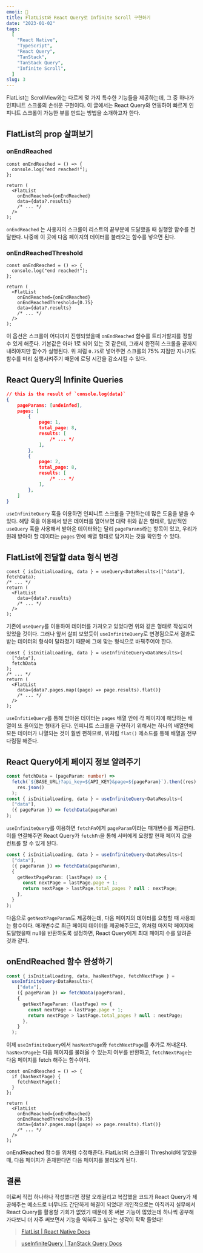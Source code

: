 ```yaml
---
emoji: 📜
title: FlatList와 React Query로 Infinite Scroll 구현하기
date: "2023-01-02"
tags:
  [
    "React Native",
    "TypeScript",
    "React Query",
    "TanStack",
    "TanStack Query",
    "Infinite Scroll",
  ]
slug: 3
---
```


FlatList는 ScrollView와는 다르게 몇 가지 특수한 기능들을 제공하는데, 그 중 하나가 인피니트 스크롤의 손쉬운 구현이다. 이 글에서는 React Query와 연동하여 빠르게 인피니트 스크롤이 가능한 뷰를 만드는 방법을 소개하고자 한다.

## FlatList의 prop 살펴보기

### onEndReached

```tsx
const onEndReached = () => {
  console.log("end reached!");
};

return (
  <FlatList
    onEndReached={onEndReached}
    data={data?.results}
    /* ... */
  />
);
```

`onEndReached` 는 사용자의 스크롤이 리스트의 끝부분에 도달했을 때 실행할 함수를 전달한다. 나중에 이 곳에 다음 페이지의 데이터를 불러오는 함수를 넣으면 된다.

### onEndReachedThreshold

```tsx
const onEndReached = () => {
  console.log("end reached!");
};

return (
  <FlatList
    onEndReached={onEndReached}
    onEndReachedThreshold={0.75}
    data={data?.results}
    /* ... */
  />
);
```

이 옵션은 스크롤이 어디까지 진행되었을때 `onEndReached` 함수를 트리거할지를 정할 수 있게 해준다. 기본값은 아마 1로 되어 있는 것 같은데, 그래서 완전히 스크롤을 끝까지 내려야지만 함수가 실행된다. 위 처럼 `0.75`로 넣어주면 스크롤의 75% 지점만 지나가도 함수를 미리 실행시켜주기 때문에 로딩 시간을 감소시킬 수 있다.

## React Query의 Infinite Queries

```json
// this is the result of `console.log(data)`
{
	pageParams: [undeinfed],
	pages: [
		{
			page: 1,
			total_page: 8,
			results: [
				/* ... */
			],
		},
		{
			page: 2,
			total_page: 8,
			results: [
				/* ... */
			],
		},
	]
}
```

`useInfiniteQuery` 훅을 이용하면 인피니트 스크롤을 구현하는데 많은 도움을 받을 수 있다. 해당 훅을 이용해서 받은 데이터를 열어보면 대략 위와 같은 형태로, 일반적인 `useQuery` 훅을 사용해서 받아온 데이터와는 달리 `pageParams`라는 항목이 있고, 우리가 원래 받아야 할 데이터는 `pages` 안에 배열 형태로 담겨지는 것을 확인할 수 있다.

## FlatList에 전달할 data 형식 변경

```tsx
const { isInitialLoading, data } = useQuery<DataResults>(["data"], fetchData);
/* ... */
return (
  <FlatList
    data={data?.results}
    /* ... */
  />
);
```

기존에 `useQuery`를 이용하여 데이터를 가져오고 있었다면 위와 같은 형태로 작성되어 있었을 것이다. 그러나 앞서 살펴 보았듯이 `useInfiniteQuery`로 변경됨으로서 결과로 받는 데이터의 형식이 달라졌기 때문에 그에 맞는 형식으로 바꿔주어야 한다.

```tsx
const { isInitialLoading, data } = useInfiniteQuery<DataResults>(
  ["data"],
  fetchData
);
/* ... */
return (
  <FlatList
    data={data?.pages.map((page) => page.results).flat()}
    /* ... */
  />
);
```

`useInfitieQuery`를 통해 받아온 데이터는 `pages` 배열 안에 각 페이지에 해당하는 배열이 또 들어있는 형태가 된다. 인피니트 스크롤을 구현하기 위해서는 하나의 배열안에 모든 데이터가 나열되는 것이 훨씬 편하므로, 위처럼 `flat()` 메소드를 통해 배열을 전부 다림질 해준다.

## React Query에게 페이지 정보 알려주기

```typescript
const fetchData = (pageParam: number) =>
  fetch(`${BASE_URL}?api_key=${API_KEY}&page=${pageParam}`).then((res) =>
    res.json()
  );
const { isInitialLoading, data } = useInfiniteQuery<DataResults>(
  ["data"],
  ({ pageParam }) => fetchData(pageParam)
);
```

`useInfiniteQuery`를 이용하면 `fetchFn`에게 `pageParam`이라는 매개변수를 제공한다. 이를 연결해주면 React Query가 `fetchFn`을 통해 서버에게 요청할 현재 페이지 값을 컨트롤 할 수 있게 된다.

```typescript
const { isInitialLoading, data } = useInfiniteQuery<DataResults>(
  ["data"],
  ({ pageParam }) => fetchData(pageParam),
  {
    getNextPageParam: (lastPage) => {
      const nextPage = lastPage.page + 1;
      return nextPage > lastPage.total_pages ? null : nextPage;
    },
  }
);
```

다음으로 `getNextPageParam`도 제공하는데, 다음 페이지의 데이터를 요청할 때 사용되는 함수이다. 매개변수로 최근 페이지 데이터를 제공해주므로, 위처럼 마지막 페이지에 도달했을때 null을 반환하도록 설정하면, React Query에게 최대 페이지 수를 알려준 것과 같다.

## onEndReached 함수 완성하기

```typescript
const { isInitialLoading, data, hasNextPage, fetchNextPage } =
  useInfiniteQuery<DataResults>(
    ["data"],
    ({ pageParam }) => fetchData(pageParam),
    {
      getNextPageParam: (lastPage) => {
        const nextPage = lastPage.page + 1;
        return nextPage > lastPage.total_pages ? null : nextPage;
      },
    }
  );
```

이제 `useInfiniteQuery`에서 `hasNextPage`와 `fetchNextPage`를 추가로 꺼내온다. `hasNextPage`는 다음 페이지를 불러올 수 있는지 여부를 반환하고, `fetchNextPage`는 다음 페이지를 fetch 해주는 함수이다.

```tsx
const onEndReached = () => {
  if (hasNextPage) {
    fetchNextPage();
  }
};

return (
  <FlatList
    onEndReached={onEndReached}
    onEndReachedThreshold={0.75}
    data={data?.pages.map((page) => page.results).flat()}
    /* ... */
  />
);
```

onEndReached 함수를 위처럼 수정해준다. FlatList의 스크롤이 Threshold에 닿았을 때, 다음 페이지가 존재한다면 다음 페이지를 불러오게 된다.

## 결론

이로써 직접 하나하나 작성했다면 정말 오래걸리고 복잡했을 코드가 React Query가 제공해주는 메소드로 너무나도 간단하게 해결이 되었다! 개인적으로는 아직까지 실무에서 React Query를 활용할 기회가 없었기 때문에 못 써본 기능이 많았는데 하나씩 공부해가다보니 더 자주 써보면서 기능을 익혀두고 싶다는 생각이 팍팍 들었다!

> [FlatList | React Native Docs](https://reactnative.dev/docs/flatlist)

> [useInfiniteQuery | TanStack Query Docs](https://tanstack.com/query/v4/docs/react/reference/useInfiniteQuery)
